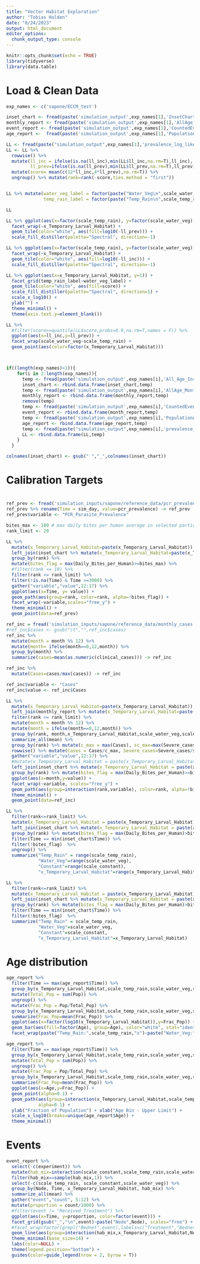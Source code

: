 ```yaml
---
title: "Vector Habitat Exploration"
author: "Tobias Holden"
date: "8/24/2023"
output: html_document
editor_options: 
  chunk_output_type: console
---
```


```r
knitr::opts_chunk$set(echo = TRUE)
library(tidyverse)
library(data.table)
```

# Load & Clean Data

```r
exp_names <- c('sapone/ECCM_test')

inset_chart <- fread(paste('simulation_output',exp_names[1],'InsetChart.csv',sep='/'))
monthly_report <- fread(paste('simulation_output',exp_names[1],'AllAge_MonthlySummaryReport.csv',sep='/'))
event_report <- fread(paste('simulation_output',exp_names[1],'CountedEvents.csv',sep='/'))
age_report <-  fread(paste('simulation_output',exp_names[1],'PopulationAgeStructure.csv',sep='/'))

LL <- fread(paste("simulation_output",exp_names[1],'prevalence_log_likelihoods.csv', sep='/'))
LL <- LL %>% 
  rowwise() %>% 
  mutate(ll_inc = ifelse(is.na(ll_inc),min(LL$ll_inc,na.rm=T),ll_inc),
         ll_prev=ifelse(is.na(ll_prev),min(LL$ll_prev,na.rm=T),ll_prev)) %>%
  mutate(score= mean(c(12*ll_inc,4*ll_prev),na.rm=T)) %>% 
  ungroup() %>% mutate(rank=rank(-score,ties.method = "first"))


LL %>% mutate(water_veg_label = factor(paste("Water_Veg\n",scale_water_veg,"x",sep=''), levels = paste("Water_Veg\n",unique(LL$scale_water_veg),"x",sep="")),
              temp_rain_label = factor(paste("Temp_Rain\n",scale_temp_rain,"x",sep=''), levels = paste("Temp_Rain\n",unique(LL$scale_temp_rain),"x",sep=""))) -> LL

LL

LL %>% ggplot(aes(x=factor(scale_temp_rain), y=factor(scale_water_veg))) +
  facet_wrap(~x_Temporary_Larval_Habitat) + 
  geom_tile(color="white", aes(fill=log10(-ll_prev))) +
  scale_fill_distiller(palette="Spectral", direction=-1)

LL %>% ggplot(aes(x=factor(scale_temp_rain), y=factor(scale_water_veg))) +
  facet_wrap(~x_Temporary_Larval_Habitat) + 
  geom_tile(color="white", aes(fill=log10(-ll_inc))) +
  scale_fill_distiller(palette="Spectral", direction=-1)

LL %>% ggplot(aes(x=x_Temporary_Larval_Habitat, y=1)) +
  facet_grid(temp_rain_label~water_veg_label) + 
  geom_tile(color="white", aes(fill=score)) +
  scale_fill_distiller(palette="Spectral", direction=1) +
  scale_x_log10() +
  ylab("") + 
  theme_minimal() + 
  theme(axis.text.y=element_blank())

LL %>% 
  #filter(score>=quantile(LL$score,probs=0.9,na.rm=T,names = F)) %>%
  ggplot(aes(x=ll_inc,y=ll_prev)) +
  facet_wrap(scale_water_veg~scale_temp_rain) +
  geom_point(aes(color=factor(x_Temporary_Larval_Habitat)))



if((length(exp_names)>1)){
    for(i in 2:length(exp_names)){
      temp <- fread(paste('simulation_output',exp_names[i],'All_Age_InsetChart.csv',sep='/'))
      inset_chart <- rbind.data.frame(inset_chart,temp)
      temp <- fread(paste('simulation_output',exp_names[i],'AllAge_MonthlySummaryReport.csv',sep='/'))
      monthly_report <- rbind.data.frame(monthly_report,temp)
      remove(temp)
      temp <- fread(paste('simulation_output',exp_names[i],'CountedEvents.csv',sep='/'))
      event_report <- rbind.data.frame(month_report,temp)
      temp <- fread(paste('simulation_output',exp_names[i],'PopulationAgeStructure.csv',sep='/'))
      age_report <- rbind.data.frame(age_report,temp)
      temp <- fread(paste("simulation_output",exp_names[i],'prevalence_log_likelihoods.csv', sep='/'))
      LL <- rbind.data.frame(LL,temp)
    }
  }

colnames(inset_chart) <- gsub(" ","_",colnames(inset_chart))
```



# Calibration Targets

# 

```r
ref_prev <- fread('simulation_inputs/sapone/reference_data/pcr_prevalence_allAge.csv')
ref_prev %>% rename(Time = sim_day, value=pcr_prevalence) -> ref_prev
ref_prev$variable <- "PCR_Parasite_Prevalence"

bites_max <- 100 # max daily bites per human average in selected particles (param sets)
rank_limit <- 20

LL %>% 
  mutate(x_Temporary_Larval_Habitat=paste(x_Temporary_Larval_Habitat)) %>%
  left_join(inset_chart %>% mutate(x_Temporary_Larval_Habitat=paste(x_Temporary_Larval_Habitat)), by=c("x_Temporary_Larval_Habitat","scale_temp_rain","scale_water_veg","scale_constant")) %>%
  group_by(rank) %>%
  mutate(bites_flag = max(Daily_Bites_per_Human)>=bites_max) %>%
  #filter(rank <= 10) %>%
  filter(rank <= rank_limit) %>%
  filter(!is.na(Time) & Time >=3000) %>%
  gather("variable","value",12:17) %>%
  ggplot(aes(x=Time, y= value)) + 
  geom_path(aes(group=rank, color=rank, alpha=!bites_flag)) +
  facet_wrap(~variable,scales="free_y") +
  theme_minimal() +
  geom_point(data=ref_prev) 

ref_inc = fread('simulation_inputs/sapone/reference_data/monthly_cases.csv')
#ref_inc$cases <- gsub("\t","",ref_inc$cases)
ref_inc %>%
  mutate(month = month %% 12) %>%
  mutate(month= ifelse(month==0,12,month)) %>% 
  group_by(month) %>% 
  summarize(cases=mean(as.numeric(clinical_cases))) -> ref_inc

ref_inc %>% 
  mutate(Cases=cases/max(cases)) -> ref_inc

ref_inc$variable <- "Cases"
ref_inc$value <- ref_inc$Cases

LL %>%
  mutate(x_Temporary_Larval_Habitat=paste(x_Temporary_Larval_Habitat)) %>%
  left_join(monthly_report %>% mutate(x_Temporary_Larval_Habitat=paste(x_Temporary_Larval_Habitat))) %>%
  filter(rank <= rank_limit) %>%
  mutate(month = month %% 12) %>%
  mutate(month = ifelse(month==0,12,month)) %>%
  group_by(rank, month,x_Temporary_Larval_Habitat,scale_water_veg,scale_temp_rain,scale_constant,temp_rain_label,water_veg_label) %>% 
  summarize_all(mean) %>%
  group_by(rank) %>% mutate(c_max = max(Cases), sc_max=max(Severe_cases)) %>%
  rowwise() %>% mutate(Cases = Cases/c_max, Severe_cases=Severe_cases/sc_max) %>%
  gather("variable","value",12:17) %>%
  #mutate(x_Temporary_Larval_Habitat = paste(x_Temporary_Larval_Habitat)) %>%
  left_join(inset_chart %>% mutate(x_Temporary_Larval_Habitat = paste(x_Temporary_Larval_Habitat))) %>%
  group_by(rank) %>% mutate(bites_flag = max(Daily_Bites_per_Human)>=bites_max) %>%
  ggplot(aes(x=month,y=value)) +
  facet_wrap(~variable, scales="free_y") +
  geom_path(aes(group=interaction(rank,variable), color=rank, alpha=!bites_flag)) +
  theme_minimal() +
  geom_point(data=ref_inc)

LL %>%
  filter(rank<=rank_limit) %>%
  mutate(x_Temporary_Larval_Habitat = paste(x_Temporary_Larval_Habitat)) %>%
  left_join(inset_chart %>% mutate(x_Temporary_Larval_Habitat = paste(x_Temporary_Larval_Habitat))) %>%
  group_by(rank) %>% mutate(bites_flag = max(Daily_Bites_per_Human)>bites_max) %>% 
  filter(Time == min(inset_chart$Time)) %>%
  filter(!bites_flag)  %>%
  ungroup() %>%
  summarize("Temp_Rain" = range(scale_temp_rain),
            "Water_Veg"=range(scale_water_veg),
            "Constant"=range(scale_constant),
            "x_Temporary_Larval_Habitat"=range(x_Temporary_Larval_Habitat))

LL %>%
  filter(rank<=rank_limit) %>%
  mutate(x_Temporary_Larval_Habitat = paste(x_Temporary_Larval_Habitat)) %>%
  left_join(inset_chart %>% mutate(x_Temporary_Larval_Habitat = paste(x_Temporary_Larval_Habitat))) %>%
  group_by(rank) %>% mutate(bites_flag = max(Daily_Bites_per_Human)>bites_max) %>% 
  filter(Time == min(inset_chart$Time)) %>%
  filter(!bites_flag)  %>%
  summarize("Temp_Rain" = scale_temp_rain,
            "Water_Veg"=scale_water_veg,
            "Constant"=scale_constant,
            "x_Temporary_Larval_Habitat"=x_Temporary_Larval_Habitat)

```

# Age distribution 
```r
age_report %>% 
  filter(Time == max(age_report$Time)) %>%
  group_by(x_Temporary_Larval_Habitat,scale_temp_rain,scale_water_veg,scale_constant, Run_Number) %>% 
  mutate(Total_Pop = sum(Pop)) %>%
  ungroup() %>%
  mutate(Frac_Pop = Pop/Total_Pop) %>%
  group_by(x_Temporary_Larval_Habitat,scale_temp_rain,scale_water_veg,scale_constant,Age) %>%
  summarize(Frac_Pop=mean(Frac_Pop)) %>%
  ggplot(aes(x=factor(log10(x_Temporary_Larval_Habitat)),y=Frac_Pop)) + 
  geom_bar(aes(fill=factor(Age), group=Age), color="white", stat="identity") +
  facet_wrap(paste("Temp_Rain:",scale_temp_rain,"x")~paste("Water_Veg:",scale_water_veg,"x"))

age_report %>%
  filter(Time == max(age_report$Time)) %>%
  group_by(x_Temporary_Larval_Habitat,scale_temp_rain,scale_water_veg,scale_constant,Run_Number) %>%
  mutate(Total_Pop = sum(Pop)) %>%
  ungroup() %>%
  mutate(Frac_Pop = Pop/Total_Pop) %>%
  group_by(x_Temporary_Larval_Habitat,scale_temp_rain,scale_water_veg,scale_constant,Age) %>%
  summarize(Frac_Pop=mean(Frac_Pop)) %>%
  ggplot(aes(x=Age,y=Frac_Pop)) +
  geom_point(alpha=0.1) +
  geom_path(aes(group=interaction(x_Temporary_Larval_Habitat,scale_temp_rain,scale_water_veg,scale_constant)),
            alpha=0.1) +
  ylab("Fraction of Population") + xlab("Age Bin - Upper Limit") + 
  scale_x_log10(breaks=unique(age_report$Age)) +
  theme_minimal()

```

# Events
```r
event_report %>%
  select(-c(experiment)) %>%
  mutate(hab_mix=interaction(scale_constant,scale_temp_rain,scale_water_veg)) %>%
  filter(hab_mix==sample(hab_mix,1)) %>%
  select(-c(scale_temp_rain, scale_constant,scale_water_veg)) %>%
  group_by(Node, Time, x_Temporary_Larval_Habitat, hab_mix) %>%
  summarize_all(mean) %>%
  gather("event","count", 5:12) %>%
  mutate(proportion = count/1000) %>%
  #filter(event != "Received_Treatment") %>%
  ggplot(aes(x=Time, y=proportion, color=factor(event))) +
  facet_grid(gsub("_","\n",event)~paste("Node",Node), scales="free") +
  #facet_wrap(factor(grepl("Bednet",event),labels=c("Treatment","Bednets"))~paste("Node",Node), scales="free_y") +
  geom_line(aes(group=interaction(hab_mix,x_Temporary_Larval_Habitat,Node))) +
  theme_minimal(base_size=14) +
  labs(color=NULL) +
  theme(legend.position="bottom") +
  guides(color=guide_legend(nrow = 2, byrow = T))
```
